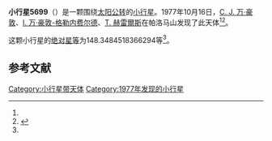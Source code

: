 {{Infobox planet
| bgcolour = #FFFFC0
| name = 5699 Munch
| symbol = 
| image = 
| caption = 
| discovery = yes
| discovery_ref = 
| discoverer = [[科内利斯·约翰内斯·万·豪敦|C. J. 万·豪敦]]、[[英格丽·万·豪敦-格勒内费尔德|I. 万·豪敦-格勒内费尔德]]、[[湯姆·赫雷爾斯|T. 赫雷爾斯]]
| discovery_site = [[帕洛马山|帕洛马山]] 
| discovered = 1977年10月16日
| designations = yes
| mp_name = 
| named_after = 
| alt_names = 2141 T-3/ 1981 WX6 / 1986 CW1
| mp_category = [[主带小行星|主带小行星]]
| orbit_ref = <ref name="a">[http://ssd.jpl.nasa.gov/sbdb.cgi?sstr=5699 5699 Munch] {{Wayback|url=http://ssd.jpl.nasa.gov/sbdb.cgi?sstr=5699 |date=20210717072505 }}，小行星數據庫瀏覽器（JPL Small-Body Database Browser）－[[美国国家航空航天局|美国国家航空航天局]]喷气推进实验室</ref>
| epoch = 2456400.5 (2013年4月18日更新)
| aphelion = {{convert|2.821886380283294|AU|km|3|abbr=on|lk=out}}
| perihelion = {{convert|1.985821506944773|AU|km|3|abbr=on}}
| semimajor = {{convert|2.403853943614033|AU|km|3|abbr=on}}
| eccentricity = 0.17390093
| period = 1361.320993 [[日|日]]<br />3.73[[儒略年|儒略年]]
| avg_speed = 
| inclination = 4.335318327561501
| asc_node = 257.6558791306186
| mean_anomaly = 
| arg_peri = 148.3484518366294
| satellites = 
| physical_characteristics = yes
| dimensions = 
| mass = 
| density = 
| surface_grav = 
| escape_velocity = 
| sidereal_day = 
| axial_tilt = 
| pole_ecliptic_lat = 
| pole_ecliptic_lon = 
| albedo = 
| temperatures= 
| temp_name1 = 
| mean_temp_1 = 
| max_temp_1 = 
| temp_name2 = 
| max_temp_2 = 
| spectral_type = 
| abs_magnitude = 148.3484518366294
}}

'''小行星5699'''（{{lang-en|5699 Munch}}）是一颗围绕[[太阳|太阳]][[公转|公转]]的[[小行星|小行星]]。1977年10月16日，[[科内利斯·约翰内斯·万·豪敦|C. J. 万·豪敦]]、[[英格丽·万·豪敦-格勒内费尔德|I. 万·豪敦-格勒内费尔德]]、[[湯姆·赫雷爾斯|T. 赫雷爾斯]]在帕洛马山发现了此天体<ref name="a" /><ref>{{cite news|title=小行星列表|url=http://cfa-www.harvard.edu/iau/lists/NumberedMPs.txt|accessdate=2013-07-08|newspaper=哈佛大学|archive-date=2008-05-17|archive-url=https://web.archive.org/web/20080517010638/http://cfa-www.harvard.edu/iau/lists/NumberedMPs.txt|dead-url=no}}</ref>。

这颗小行星的[[绝对星等|绝对星等]]为148.3484518366294等<ref name="a" />。

==参考文献==
{{reflist}}
{{Minor Planet Number|[[小行星5698|小行星5698]]|[[小行星5700|小行星5700]]}}

{{小天体}}

[[Category:小行星带天体|Category:小行星带天体]]
[[Category:1977年发现的小行星|Category:1977年发现的小行星]]

{{asteroid-stub}}